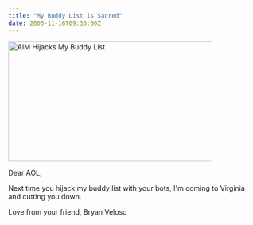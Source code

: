 ```yaml
---
title: "My Buddy List is Sacred"
date: 2005-11-16T09:30:00Z
---
```


[<img src="http://static.flickr.com/33/63979669_c3caf11f19_o.png" width="410" height="240" alt="AIM Hijacks My Buddy List" />][1]

Dear AOL,

Next time you hijack my buddy list with your bots, I'm coming to Virginia and cutting you down.

Love from your friend,
Bryan Veloso

[1]: http://www.flickr.com/photos/avalonstar/63979669/ "Photo Sharing"
